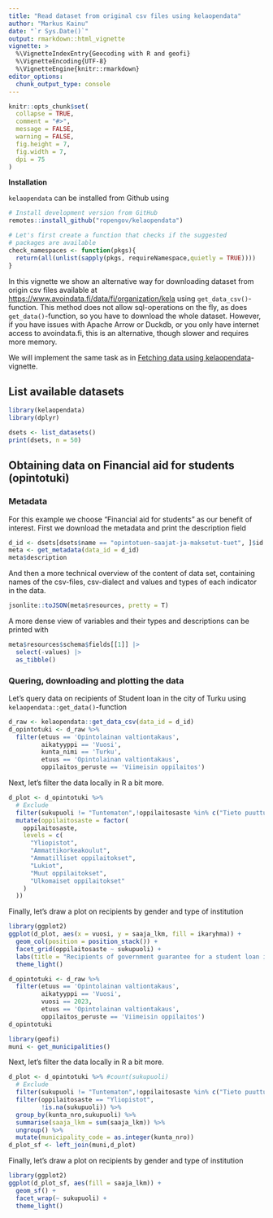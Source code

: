 ```yaml
---
title: "Read dataset from original csv files using kelaopendata"
author: "Markus Kainu"
date: "`r Sys.Date()`"
output: rmarkdown::html_vignette
vignette: >
  %\VignetteIndexEntry{Geocoding with R and geofi}
  %\VignetteEncoding{UTF-8}
  %\VignetteEngine{knitr::rmarkdown}
editor_options: 
  chunk_output_type: console
---
```


```r
knitr::opts_chunk$set(
  collapse = TRUE,
  comment = "#>",
  message = FALSE, 
  warning = FALSE,
  fig.height = 7,  
  fig.width = 7,
  dpi = 75
)
```


**Installation**

`kelaopendata` can be installed from Github using

```r
# Install development version from GitHub
remotes::install_github("ropengov/kelaopendata")
```

```r
# Let's first create a function that checks if the suggested 
# packages are available
check_namespaces <- function(pkgs){
  return(all(unlist(sapply(pkgs, requireNamespace,quietly = TRUE))))
}
```

In this vignette we show an alternative way for downloading dataset from origin csv files available at <https://www.avoindata.fi/data/fi/organization/kela> using `get_data_csv()`-function. This method does not allow sql-operations on the fly, as does `get_data()`-function, so you have to download the whole dataset. However, if you have issues with Apache Arrow or Duckdb, or you only have internet access to avoindata.fi, this is an alternative, though slower and requires more memory.

We will implement the same task as in [Fetching data using kelaopendata](https://ropengov.github.io/kelaopendata/articles/read_data.html)-vignette.


## List available datasets

```r
library(kelaopendata)
library(dplyr)

dsets <- list_datasets()
print(dsets, n = 50)
```

## Obtaining data on Financial aid for students (opintotuki)

### Metadata

For this example we choose "Financial aid for students" as our benefit of interest.  First we download the metadata and print the description field

```r
d_id <- dsets[dsets$name == "opintotuen-saajat-ja-maksetut-tuet", ]$id
meta <- get_metadata(data_id = d_id)
meta$description
```

And then a more technical overview of the content of data set, containing names of the csv-files, csv-dialect and values and types of each indicator in the data. 

```r
jsonlite::toJSON(meta$resources, pretty = T)
```

A more dense view of variables and their types and descriptions can be printed with

```r
meta$resources$schema$fields[[1]] |>
  select(-values) |>
  as_tibble()
```




### Quering, downloading and plotting the data

Let's query data on recipients of Student loan in the city of Turku using `kelaopendata::get_data()`-function

```r
d_raw <- kelaopendata::get_data_csv(data_id = d_id)
d_opintotuki <- d_raw %>% 
  filter(etuus == 'Opintolainan valtiontakaus',
         aikatyyppi == 'Vuosi',
         kunta_nimi == 'Turku',
         etuus == 'Opintolainan valtiontakaus',
         oppilaitos_peruste == 'Viimeisin oppilaitos')
```

Next, let's filter the data locally in R a bit more.

```r
d_plot <- d_opintotuki %>%
  # Exclude
  filter(sukupuoli != "Tuntematon",!oppilaitosaste %in% c("Tieto puuttuu", "Yhteensä")) %>%
  mutate(oppilaitosaste = factor(
    oppilaitosaste,
    levels = c(
      "Yliopistot",
      "Ammattikorkeakoulut",
      "Ammatilliset oppilaitokset",
      "Lukiot",
      "Muut oppilaitokset",
      "Ulkomaiset oppilaitokset"
    )
  ))
```


Finally, let's draw a plot on recipients by gender and type of institution


```r
library(ggplot2)
ggplot(d_plot, aes(x = vuosi, y = saaja_lkm, fill = ikaryhma)) +
  geom_col(position = position_stack()) +
  facet_grid(oppilaitosaste ~ sukupuoli) +
  labs(title = "Recipients of government guarantee for a student loan in\nthe city of Turku in 2004 to 2024 by gender and type of institution") +
  theme_light()
```




```r
d_opintotuki <- d_raw %>% 
  filter(etuus == 'Opintolainan valtiontakaus',
         aikatyyppi == 'Vuosi',
         vuosi == 2023,
         etuus == 'Opintolainan valtiontakaus',
         oppilaitos_peruste == 'Viimeisin oppilaitos')
d_opintotuki

library(geofi)
muni <- get_municipalities()
```

Next, let's filter the data locally in R a bit more.

```r
d_plot <- d_opintotuki %>% #count(sukupuoli)
  # Exclude
  filter(sukupuoli != "Tuntematon",!oppilaitosaste %in% c("Tieto puuttuu", "Yhteensä")) %>%
  filter(oppilaitosaste == "Yliopistot",
         !is.na(sukupuoli)) %>% 
  group_by(kunta_nro,sukupuoli) %>% 
  summarise(saaja_lkm = sum(saaja_lkm)) %>% 
  ungroup() %>% 
  mutate(municipality_code = as.integer(kunta_nro))
d_plot_sf <- left_join(muni,d_plot)
```


Finally, let's draw a plot on recipients by gender and type of institution


```r
library(ggplot2)
ggplot(d_plot_sf, aes(fill = saaja_lkm)) +
  geom_sf() +
  facet_wrap(~ sukupuoli) +
  theme_light()
```

